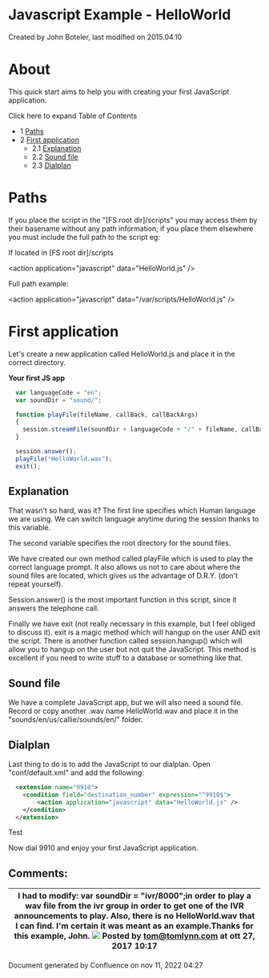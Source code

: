 
# Javascript Example - HelloWorld 

 Created by  John Boteler, last modified on 2015.04.10

# About

This quick start aims to help you with creating your first JavaScript application. 

Click here to expand Table of Contents

* 1 [Paths](#-freeswitch--javascript-example---helloworld-)
* 2 [First application](#first-application)  
   * 2.1 [Explanation](#explanation)  
   * 2.2 [Sound file](#-freeswitch--javascript-example---helloworld-)  
   * 2.3 [Dialplan](#-freeswitch--javascript-example---helloworld-)

# Paths

If you place the script in the "\[FS root dir\]/scripts" you may access them by their basename without any path information; if you place them elsewhere you must include the full path to the script eg:

If located in \[FS root dir\]/scripts

&lt;action application="javascript" data="HelloWorld.js" />

Full path example:

&lt;action application="javascript" data="/var/scripts/HelloWorld.js" />

# First application

Let's create a new application called HelloWorld.js and place it in the correct directory.

**Your first JS app**

```js
  var languageCode = "en";
  var soundDir = "sound/";

  function playFile(fileName, callBack, callBackArgs)
  {
    session.streamFile(soundDir + languageCode + "/" + fileName, callBack, callBackArgs);
  }

  session.answer();
  playFile("HelloWorld.wav");
  exit(); 
```

## Explanation

That wasn't so hard, was it? The first line specifies which Human language we are using. We can switch language anytime during the session thanks to this variable.

The second variable specifies the root directory for the sound files.

We have created our own method called playFile which is used to play the correct language prompt. It also allows us not to care about where the sound files are located, which gives us the advantage of D.R.Y. (don't repeat yourself).

Session.answer() is the most important function in this script, since it answers the telephone call.

Finally we have exit (not really necessary in this example, but I feel obliged to discuss it). exit is a magic method which will hangup on the user AND exit the script. There is another function called session.hangup() which will allow you to hangup on the user but not quit the JavaScript. This method is excellent if you need to write stuff to a database or something like that.

## Sound file

We have a complete JavaScript app, but we will also need a sound file. Record or copy another .wav name HelloWorld.wav and place it in the "sounds/en/us/callie/sounds/en/" folder.

## Dialplan

Last thing to do is to add the JavaScript to our dialplan. Open "conf/default.xml" and add the following:

```xml
  <extension name="9910">
	<condition field="destination_number" expression="^9910$">
		<action application="javascript" data="HelloWorld.js" /> 
	</condition>
  </extension>
```

Test

Now dial 9910 and enjoy your first JavaScript application.

## Comments:

| I had to modify: var soundDir = "ivr/8000";in order to play a wav file from the ivr group in order to get one of the IVR announcements to play. Also, there is no HelloWorld.wav that I can find. I'm certain it was meant as an example.Thanks for this example, John. ![](/images/icons/contenttypes/comment_16.png) Posted by tom@tomlynn.com at ott 27, 2017 10:17 |
| --------------------------------------------------------------------------------------------------------------------------------------------------------------------------------------------------------------------------------------------------------------------------------------------------------------------------------------------------------------------- |

Document generated by Confluence on nov 11, 2022 04:27
